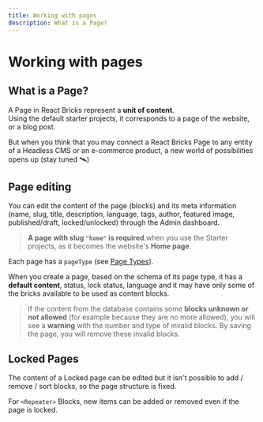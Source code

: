 ```yaml
---
title: Working with pages
description: What is a Page?
---
```


# Working with pages

## What is a Page?

A Page in React Bricks represent a **unit of content**.  
Using the default starter projects, it corresponds to a page of the website, or a blog post.

But when you think that you may connect a React Bricks Page to any entity of a Headless CMS or an e-commerce product, a new world of possibilities opens up (stay tuned 🛰)

## Page editing

You can edit the content of the page (blocks) and its meta information (name, slug, title, description, language, tags, author, featured image, published/draft, locked/unlocked) through the Admin dashboard.

> **A page with slug `"home"` is required**.when you use the Starter projects, as it becomes the website's **Home page**.

Each page has a `pageType` (see [Page Types](/docs/configuration/page-types)).

When you create a page, based on the schema of its page type, it has a **default content**, status, lock status, language and it may have only some of the bricks available to be used as content blocks.

> If the content from the database contains some **blocks unknown or not allowed** (for example because they are no more allowed), you will see a **warning** with the number and type of invalid blocks. By saving the page, you will remove these invalid blocks.

## Locked Pages

The content of a Locked page can be edited but it isn't possible to add / remove / sort blocks, so the page structure is fixed.

For `<Repeater>` Blocks, new items can be added or removed even if the page is locked.
